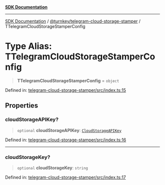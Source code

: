 [**SDK Documentation**](../../../README.mdx)

***

[SDK Documentation](../../../packages.mdx) / [@turnkey/telegram-cloud-storage-stamper](../README.mdx) / TTelegramCloudStorageStamperConfig

# Type Alias: TTelegramCloudStorageStamperConfig

> **TTelegramCloudStorageStamperConfig** = `object`

Defined in: [telegram-cloud-storage-stamper/src/index.ts:15](https://github.com/tkhq/sdk/blob/078f5423e923fbd1d7fd39440402d7f01d09c3d0/packages/telegram-cloud-storage-stamper/src/index.ts#L15)

## Properties

### cloudStorageAPIKey?

> `optional` **cloudStorageAPIKey**: [`CloudStorageAPIKey`](CloudStorageAPIKey.mdx)

Defined in: [telegram-cloud-storage-stamper/src/index.ts:16](https://github.com/tkhq/sdk/blob/078f5423e923fbd1d7fd39440402d7f01d09c3d0/packages/telegram-cloud-storage-stamper/src/index.ts#L16)

***

### cloudStorageKey?

> `optional` **cloudStorageKey**: `string`

Defined in: [telegram-cloud-storage-stamper/src/index.ts:17](https://github.com/tkhq/sdk/blob/078f5423e923fbd1d7fd39440402d7f01d09c3d0/packages/telegram-cloud-storage-stamper/src/index.ts#L17)
